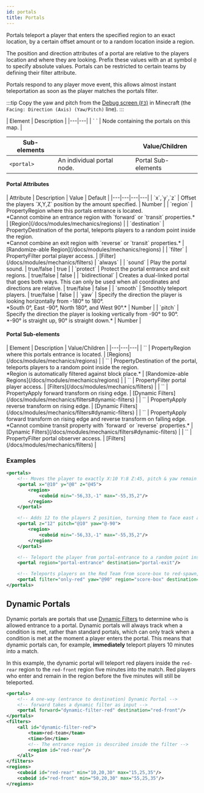 ```yaml
---
id: portals
title: Portals
---
```


Portals teleport a player that enters the specified region to an exact location, by a certain offset amount or to a random location inside a region.

The position and direction attributes of a portal are relative to the players location and where they are looking. 
Prefix these values with an at symbol `@` to specify absolute values. 
Portals can be restricted to certain teams by defining their filter attribute.

Portals respond to any player move event, this allows almost instant teleportation as soon as the player matches the portals filter.

:::tip
Copy the yaw and pitch from the [Debug screen (`F3`)](https://minecraft.wiki/w/Debug_screen) in Minecraft (the `Facing: Direction (Axis) (Yaw/Pitch)` line).
:::

<div className="table-container">
  | Element | Description |
  |---|---|
  | `<portals> </portals>` | Node containing the portals on this map. |

  | Sub-elements || Value/Children |
  |---|---|---|
  | `<portal>` | An individual portal node. | <span className="badge badge--secondary">Portal Sub-elements</span> |
</div>

#### Portal Attributes

<div className="table-container">
  | Attribute | Description | Value | Default |
  |---|---|---|---|
  | `x`,`y`,`z` | Offset the players `X,Y,Z` position by the amount specified. | <span className="badge badge--primary">Number</span> |
  | `region` | <span className="badge badge--secondary" title="Can be either this attribute or a sub-element.">Property</span>Region where this portals entrance is located.<br />*Cannot combine an entrance region with `forward` or `transit` properties.* | [Region](/docs/modules/mechanics/regions) |
  | `destination` | <span className="badge badge--secondary" title="Can be either this attribute or a sub-element.">Property</span>Destination of the portal, teleports players to a random point inside the region.<br />*Cannot combine an exit region with `reverse` or `transit` properties.* | [Randomize-able Region](/docs/modules/mechanics/regions) |
  | `filter` | <span className="badge badge--secondary" title="Can be either this attribute or a sub-element.">Property</span>Filter portal player access. | [Filter](/docs/modules/mechanics/filters) | `always` |
  | `sound` | Play the portal sound. | <span className="badge badge--primary">true/false</span> | true |
  | `protect` | Protect the portal entrance and exit regions. | <span className="badge badge--primary">true/false</span> | false |
  | `bidirectional` | Creates a dual-linked portal that goes both ways. This can only be used when all coordinates and directions are relative. | <span className="badge badge--primary">true/false</span> | false |
  | `smooth` | Smoothly teleport players. | <span className="badge badge--primary">true/false</span> | false |
  | `yaw` | Specify the direction the player is looking horizontally from -180&deg; to 180&deg;.<br />*South 0&deg;, East -90&deg;, North 180&deg;, and West 90&deg;.* | <span className="badge badge--primary">Number</span> |
  | `pitch` | Specify the direction the player is looking vertically from -90&deg; to 90&deg;.<br />*-90&deg; is straight up, 90&deg; is straight down.* | <span className="badge badge--primary">Number</span> |
</div>

#### Portal Sub-elements

<div className="table-container">
  | Element | Description | Value/Children |
  |---|---|---|
  | `<region>` | <span className="badge badge--secondary" title="Can be either this attribute or a sub-element.">Property</span>Region where this portals entrance is located. | [Regions](/docs/modules/mechanics/regions) |
  | `<destination>` | <span className="badge badge--secondary" title="Can be either this attribute or a sub-element.">Property</span>Destination of the portal, teleports players to a random point inside the region.<br />*Region is automatically filtered against block place.* | [Randomize-able Regions](/docs/modules/mechanics/regions) |
  | `<filter>` | <span className="badge badge--secondary" title="Can be either this attribute or a sub-element.">Property</span>Filter portal player access. | [Filters](/docs/modules/mechanics/filters) |
  | `<forward>` | <span className="badge badge--secondary" title="Can be either this attribute or a sub-element.">Property</span>Apply forward transform on rising edge. | [Dynamic Filters](/docs/modules/mechanics/filters#dynamic-filters) |
  | `<reverse>` | <span className="badge badge--secondary" title="Can be either this attribute or a sub-element.">Property</span>Apply reverse transform on rising edge. | [Dynamic Filters](/docs/modules/mechanics/filters#dynamic-filters) |
  | `<transit>` | <span className="badge badge--secondary" title="Can be either this attribute or a sub-element.">Property</span>Apply forward transform on rising edge and reverse transform on falling edge.<br />*Cannot combine transit property with `forward` or `reverse` properties.* | [Dynamic Filters](/docs/modules/mechanics/filters#dynamic-filters) |
  | `<observers>` | <span className="badge badge--secondary" title="Can be either this attribute or a sub-element.">Property</span>Filter portal observer access. | [Filters](/docs/modules/mechanics/filters) |
</div>

### Examples

```xml
<portals>
    <!-- Moves the player to exactly X:10 Y:8 Z:45, pitch & yaw remain unchanged -->
    <portal x="@10" y="@8" z="@45">
        <region>
            <cuboid min="-56,33,-1" max="-55,35,2"/>
        </region>
    </portal>

    <!-- Adds 12 to the players Z position, turning them to face east and 10° up -->
    <portal z="12" pitch="@10" yaw="@-90">
        <region>
            <cuboid min="-56,33,-1" max="-55,35,2"/>
        </region>
    </portal>

    <!-- Teleport the player from portal-entrance to a random point inside portal-exit -->
    <portal region="portal-entrance" destination="portal-exit"/>

    <!-- Teleports players on the Red Team from score-box to red-spawn, facing west -->
    <portal filter="only-red" yaw="@90" region="score-box" destination="red-spawn"/>
</portals>
```

## Dynamic Portals

Dynamic portals are portals that use [Dynamic Filters](/docs/modules/mechanics/filters#dynamic-filters) to determine who is allowed entrance to a portal.
Dynamic portals will always track when a condition is met, rather than standard portals, which can only track when a condition is met at the moment a player enters the portal.
This means that dynamic portals can, for example, **immediately** teleport players 10 minutes into a match.

In this example, the dynamic portal will teleport red players inside the `red-rear` region
to the `red-front` region five minutes into the match. Red players who enter and remain in the region
before the five minutes will still be teleported.

```xml
<portals>
    <!-- A one-way (entrance to destination) Dynamic Portal -->
    <!-- forward takes a dynamic filter as input -->
    <portal forward="dynamic-filter-red" destination="red-front"/>
</portals>
<filters>
    <all id="dynamic-filter-red">
        <team>red-team</team>
        <time>5m</time>
        <!-- The entrance region is described inside the filter -->
        <region id="red-rear"/>
    </all>
</filters>
<regions>
    <cuboid id="red-rear" min="10,20,30" max="15,25,35"/>
    <cuboid id="red-front" min="50,20,30" max="55,25,35"/>
</regions>
```
